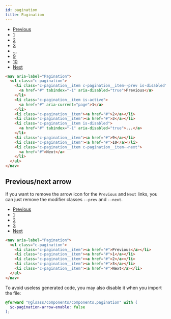 ```yaml
---
id: pagination
title: Pagination
---
```



<Example>
  <nav aria-label="Pagination">
    <ul className="c-pagination">
      <li className="c-pagination__item c-pagination__item--prev is-disabled">
        <a href="#" tabIndex="-1" aria-disabled="true">
          Previous
        </a>
      </li>
      <li className="c-pagination__item is-active">
        <a href="#" aria-current="page">
          1
        </a>
      </li>
      <li className="c-pagination__item">
        <a href="#">2</a>
      </li>
      <li className="c-pagination__item">
        <a href="#">3</a>
      </li>
      <li className="c-pagination__item is-disabled">
        <a href="#" tabIndex="-1" aria-disabled="true">
          ...
        </a>
      </li>
      <li className="c-pagination__item">
        <a href="#">9</a>
      </li>
      <li className="c-pagination__item">
        <a href="#">10</a>
      </li>
      <li className="c-pagination__item c-pagination__item--next">
        <a href="#">Next</a>
      </li>
    </ul>
  </nav>
</Example>

```html
<nav aria-label="Pagination">
  <ul class="c-pagination">
    <li class="c-pagination__item c-pagination__item--prev is-disabled">
      <a href="#" tabindex="-1" aria-disabled="true">Previous</a>
    </li>
    <li class="c-pagination__item is-active">
      <a href="#" aria-current="page">1</a>
    </li>
    <li class="c-pagination__item"><a href="#">2</a></li>
    <li class="c-pagination__item"><a href="#">3</a></li>
    <li class="c-pagination__item is-disabled">
      <a href="#" tabindex="-1" aria-disabled="true">...</a>
    </li>
    <li class="c-pagination__item"><a href="#">9</a></li>
    <li class="c-pagination__item"><a href="#">10</a></li>
    <li class="c-pagination__item c-pagination__item--next">
      <a href="#">Next</a>
    </li>
  </ul>
</nav>
```

## Previous/next arrow

If you want to remove the arrow icon for the `Previous` and `Next` links, you
can just remove the modifier classes `--prev` and `--next`.

<Example>
  <nav aria-label="Pagination">
    <ul class="c-pagination">
      <li class="c-pagination__item">
        <a href="#">Previous</a>
      </li>
      <li class="c-pagination__item">
        <a href="#">1</a>
      </li>
      <li class="c-pagination__item">
        <a href="#">2</a>
      </li>
      <li class="c-pagination__item">
        <a href="#">3</a>
      </li>
      <li class="c-pagination__item">
        <a href="#">Next</a>
      </li>
    </ul>
  </nav>
</Example>

```html
<nav aria-label="Pagination">
  <ul class="c-pagination">
    <li class="c-pagination__item"><a href="#">Previous</a></li>
    <li class="c-pagination__item"><a href="#">1</a></li>
    <li class="c-pagination__item"><a href="#">2</a></li>
    <li class="c-pagination__item"><a href="#">3</a></li>
    <li class="c-pagination__item"><a href="#">Next</a></li>
  </ul>
</nav>
```

To avoid useless generated code, you may also disable it when you import the
file:

```scss
@forward "@glsass/components/components.pagination" with (
  $c-pagination-arrow-enable: false
);
```
